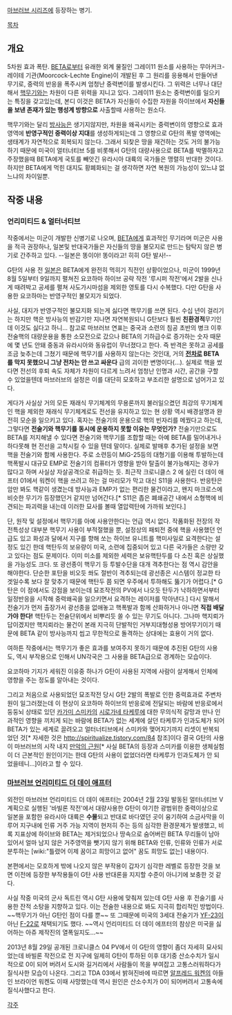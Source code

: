 [[마브러브 시리즈]]에 등장하는 병기.

[[목차]]

== 개요 ==
5차원 효과 폭탄. [[BETA]]로부터 유래한 외계 물질인 그레이11 원소를 사용하는 무아커크-레이테 기관(Moorcock-Lechte Engine)이 개발된 후 그 원리를 응용해서 만들어낸 무기로, 중력의 반응을 폭주시켜 엄청난 중력변이를 발생시킨다. 그 위력은 너무나 대단해서 [[핵무기]]와는 차원이 다른 위력을 지니고 있다. 그레이11 원소는 중력변이를 일으키는 특징을 갖고있는데, 본디 이것은 BETA가 자신들이 수집한 자원을 하이브에서 '''자신들을 보낸 존재가 있는 행성계 방향으로''' 사출할때 사용하는 원소다.

핵무기와는 달리 [[방사능]]은 생기지않지만, 차원을 왜곡시키는 중력변이의 영향으로 효과영역에 '''반영구적인 중력이상 지대'''를 생성하게되는데 그 영향으로 G탄의 폭발 영역에는 생태계가 자연적으로 회복되지 않는다. 그래서 되찾은 땅을 재건하는 것도 거의 불가능하기 때문에 미국이 얼터너티브 5를 비롯해서 G탄의 대량사용으로 BETA를 박멸하자고 주장했을때 BETA에게 국토를 빼앗긴 유라시아 대륙의 국가들은 맹렬히 반대한 것이다. 하지만 BETA에게 먹힌 대지도 황폐화되는 걸 생각하면 자연 복원의 가능성이 있느냐 없느냐의 차이일뿐.

== 작중 내용 ==
=== 언리미티드 & 얼터너티브 ===
작중에서는 미군이 개발한 신병기로 나오며, [[BETA]]에게 효과적인 무기라며 미군은 사용을 적극 권장하나, 일본및 반대국가들은 자신들의 땅을 불모지로 만드는 탐탁지 않은 병기로 간주하고 있다. --일본은 똥이야! 똥이라고! 히히 G탄 발사!--

G탄의 사용 전 [[일본 제국(마브러브 시리즈)|일본]]은 BETA에게 완전히 먹히기 직전인 상황이었으나, 미군이 1999년 8월 5일부터 9일까지 펼쳐진 요코하마 하이브 공략 작전 '루시퍼 작전'에서 2발을 신나게 때려박고 공세를 펼쳐 사도가시마섬을 제외한 영토를 다시 수복했다. 다만 G탄을 사용한 요코하마는 반영구적인 불모지가 되었다.

사실, 대지가 반영구적인 불모지화 되는게 싫다면 핵무기를 쓰면 된다. 수십 년이 걸리기는 하지만 핵은 방사능의 반감기만 지나면 자연복원되니 G탄보다 훨씬 '''친환경적'''무기인데 이것도 싫다고 하니... 참고로 마브러브 연표는 중국과 소련의 침공 초반의 병크 이후 전술핵의 대량운용을 통한 소모전으로 갔으나 BETA의 기하급수로 증가하는 숫자 때문에 몇 년도 안돼 중동과 유라시아와 동유럽이 무너졌다고 한다. 즉 반격은 못하고 공세를 조금 늦추는데 그쳤기 때문에 핵무기를 사용하지 않는다는 것인대, 거의 '''[[전차]]로 BETA를 막지 못했으니 그냥 전차는 안 쓰고 싸운다''' 급의 괴이한 변명이다(…). 실제로 핵을 썼다면 전선의 후퇴 속도 자체가 차원이 다르게 느려서 엄청난 인명과 시간, 공간을 구할 수 있었을텐데 마브러브의 설정은 이를 대단히 모호하고 부조리한 설명으로 넘어가고 있다.

게다가 사실상 거의 모든 재래식 무기체계의 무용론까지 불러일으켰던 최강의 무기체계인 핵을 제외한 재래식 무기체계로도 전선을 유지하고 있는 현 상황 역시 배경설명과 완전히 모순을 일으키고 있다. 혹자는 전술기의 운용으로 핵의 빈자리를 메꿨다고 하는데, 그렇다면 '''전술기와 핵무기를 동시에 운용하지 못할 이유는 무엇인가?''' 전술기만으로도 BETA를 저지해낼 수 있다면 전술기와 핵무기를 조합할 때는 아예 BETA를 밀어내거나 하다못해 현 전선을 고착시킬 수 있을 텐데 말이다. 실제로 발매후 추가된 설정을 보면 핵을 전술기와 함께 사용한다. 주로 소련등이 MiG-25등의 대형기를 이용해 투발하는데 핵폭발시 대규모 EMP로 전술기의 컴퓨터가 영향을 받아 탈출이 불가능해지는 경우가 많다고 하며 사실상 자살공격으로 취급하는 듯. 최근작 크로니클스 2 에 실린 더 데이 애프터 01에서 워켄이 핵을 쓰려고 하는 걸 마리모가 막고 대신 S11을 사용한다. 반응탄은 암만 봐도 핵같이 생겼는데 방사능과 EMP가 없는 편리한 물건이라고, 왠지 마크로스에 비슷한 무기가 등장했던거 같지만 넘어간다.[* S11은 좁은 폐쇄공간 내에서 소형핵에 비견되는 파괴력을 내는데 이러한 묘사를 볼때 열압력탄에 가까워 보인다.]

단, 원작 및 설정에서 핵무기를 아예 사용안한다는 언급 역시 없다. 작품화된 전장의 작전특성상 대부분 핵무기 사용이 부적절했을 뿐, 설정상의 패퇴전 중에 핵을 사용했던 언급도 있고 화성과 달에서 지구를 향해 쏘는 하이브 유니트를 핵미사일로 요격한다는 설정도 있긴 한데 핵탄두의 보유량이 미국, 소련에 집중되어 있고 다른 국가들은 소량만 갖고 있다는 점도 문제이다. 이미 미소를 제외한 세력은 보유핵탄두를 다 소진 혹은 상실했을 가능성도 크다. 또 광선종이 핵무기 등 투발수단을 대개 격추한다는 점 역시 감안을 해야한다. 단순한 포탄을 비오듯 쏴도 절반이 격추되는데 광선종은 시스템이 정교한 타겟일수록 보다 잘 맞추기 때문에 핵탄두 쯤 되면 우주에서 투하해도 뚫기가 어렵다.[* G탄은 이 점에서도 강점을 보이는데 묘조작전의 PV에서 나오듯 탄두가 낙하하면서부터 일정반응을 시작해 중력왜곡을 일으키면서 요격하는 레이저를 막아낸다.] 다시 말해서 전술기가 먼저 출장가서 광선종을 없애놓고 핵폭발과 함께 산화하거나 아니면 '''직접 배달가야 한다!''' 핵탄두는 전술단위에서 비뿌리듯 쏠 수 있는 무기도 아니다. 그나마 핵지뢰가 답이겠지만 핵지뢰라는 물건이 본래 지극히 단발적인 거부지대형성용 방어무기이기 때문에 BETA 같이 방사능까지 씹고 무한적으로 돌격하는 상대에는 효용이 거의 없다.

여하튼 작중에서는 핵무기가 좋은 효과를 보여주지 못하기 때문에 추진된 G탄의 사용도, 역시 부작용으로 인해서 UN각국은 그 사용을 BETA급으로 경계하는 모습이다. 

요코하마 기지가 세워진 이유중 하나가 G탄이 사용된 지역에 사람이 살게해서 인체에 영향을 주는 정도를 알아내는 것이다.

그리고 처음으로 사용되었던 묘조작전 당시 G탄 2발의 폭발로 인한 중력효과로 주변차원이 일그러졌는데 이 현상이 요코하마 하이브의 반응로에 전달되는 바람에 반응로에서 둥둥뇌 상태로 있던 [[카가미 스미카]]의 [[시로가네 타케루]]에 대한 무의식적 갈망과 만나 인과적인 영향을 끼치게 되는 바람에 BETA가 없는 세계에 살던 타케루가 인과도체가 되어 BETA가 있는 세계로 끌려오고 얼터너티브에서 스미카와 맺어지기까지 리셋이 반복되었던 것[* 자세한 것은 http://spiritualize.tistory.com/84 참조]이다 결국 G탄의 사용이 마브러브의 시작 내지 [[만악의 근원]][* 사실 BETA의 등장과 스미카를 이용한 생체실험이 더 근본적인 원인이기는 한데 G탄의 사용이 없었더라면 타케루가 인과도체가 안 되었을테니...]이라고 할 수 있다. 

=== [[마브러브 언리미티드 더 데이 애프터]] ===
외전인 마브러브 언리미티드 더 데이 에프터는 2004년 2월 23일 발동된 얼터너티브 V 계획으로 실행된 '바빌론 작전'에서 대량사용한 G탄이 야기한 광범위한 중력이상으로 일본을 포함한 유라시아 대륙은 '''수몰'''되고 반대로 바다였던 곳이 융기하여 소금사막을 이루어 지구내에 인류 거주 가능 지역이 현저히 주는 등의 심각한 환경문제가 발생했고, 비록 지표상에 하이브와 BETA는 제거되었으나 땅속으로 숨어버린 BETA 무리들이 남아있어서 얼마 남지 않은 거주영역을 뺏기지 않기 위해 BETA와 인류, 인류와 인류가 서로 분투하는 [wiki:"틀렸어 이제 꿈이고 희망이고 없어" 꿈도 희망도 없는] 내용이다.

본편에서는 모호하게 밖에 나오지 않은 부작용이 갑자기 심각한 레벨로 등장한 것을 보면 이전에 등장한 부작용들이 G탄 사용 반대론을 지지할 수준이 아니기에 보충한 것 같다.

사실 작중 미국의 군사 독트린 역시 G탄 사용에 맞춰져 있는데 G탄 사용 후 전술기를 사용한 잔적 소탕을 지향하고 있다. 이는 전술한 내용으로 봐도 지극히 합리적인 방법이다. ~~핵무기가 아닌 G탄인 점이 다를 뿐~~ 또 그때문에 미국의 3세대 전술기가 [[YF-23]]이 아닌 [[F-22]]로 채택되기도 했다. ~~역시 언리미티드 더 데이 에프터의 참상은 미국을 싫어하는 아쥬 제작진의 열폭일지도...~~

2013년 8월 29일 공개된 크로니클스 04 PV에서 이 G탄의 영향이 좀더 자세히 묘사되었는데 바빌론 작전으로 전 지구에 일제히 G탄이 투하된 이후 대기중 산소수치가 일시적으로 0이 되어 버려서 도시와 길거리에서 사람들이 목을 부여잡고 고통스러워하다가 질식사한 모습이 나온다. 그리고 TDA 03에서 밝혀진바에 따르면 [[알프레드 워켄]]의 아들인 브라이언 워켄도 이때 사망했는데 역시 원인은 산소수치가 0이 되어버려서 고통속에 질식사했다고 한다.
  
[[각주]]
